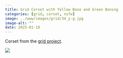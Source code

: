 ```yaml
---
title: Grid Corset with Yellow Base and Green Boning
categories: [grid, corset, nsfw]
image: ../www/images/grid/34_y-g.jpg
image-alt: ""
date: 2025-01-18
---
```


Corset from the [grid project](/posts/2025-01-27_grid-project.html).

![](../www/images/grid/34_y-g.jpg)

